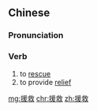 ==Chinese==
{{zh-forms}}

===Pronunciation===
{{zh-pron
|m=yuánjiù
|c=wun4 gau3
|mn=qz:oan-kiù/tw,xm,zz:oān-kiù
|cat=v
}}

===Verb===
{{zh-verb}}

# to [[rescue]]
# to provide [[relief]] {{gloss|financial or material}}

[[mg:援救]]
[[chr:援救]]
[[zh:援救]]